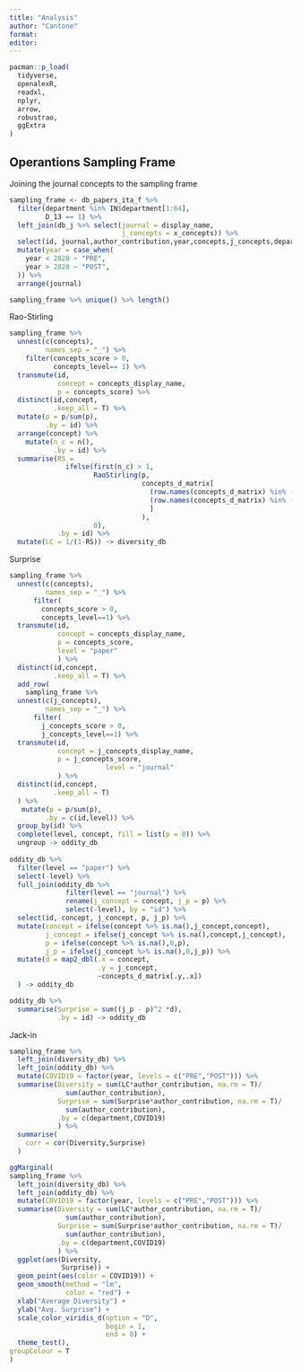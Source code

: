 ```yaml
---
title: "Analysis"
author: "Cantone"
format:
editor:
---
```


```r
pacman::p_load(
  tidyverse,
  openalexR,
  readxl,
  nplyr,
  arrow,
  robustrao,
  ggExtra
)
```

## Operantions Sampling Frame

Joining the journal concepts to the sampling frame

```r
sampling_frame <- db_papers_ita_f %>%
  filter(department %in% IN$department[1:64],
         D_13 == 1) %>%
  left_join(db_j %>% select(journal = display_name,
                            j_concepts = x_concepts)) %>%
  select(id, journal,author_contribution,year,concepts,j_concepts,department) %>%
  mutate(year = case_when(
    year < 2020 ~ "PRE",
    year > 2020 ~ "POST",
  )) %>%
  arrange(journal)

sampling_frame %>% unique() %>% length()
```

Rao-Stirling

```r
sampling_frame %>%
  unnest(c(concepts),
         names_sep = "_") %>%
    filter(concepts_score > 0,
           concepts_level== 1) %>%
  transmute(id,
            concept = concepts_display_name,
            p = concepts_score) %>%
  distinct(id,concept,
           .keep_all = T) %>%
  mutate(p = p/sum(p),
         .by = id) %>%
  arrange(concept) %>%
    mutate(n_c = n(),
           .by = id) %>%
  summarise(RS =
              ifelse(first(n_c) > 1,
                     RaoStirling(p,
                                 concepts_d_matrix[
                                   (row.names(concepts_d_matrix) %in% (concept %>% unique())),
                                   (row.names(concepts_d_matrix) %in% (concept %>% unique()))
                                   ]
                                 ),
                     0),
            .by = id) %>%
  mutate(LC = 1/(1-RS)) -> diversity_db
```

Surprise

```r
sampling_frame %>%
  unnest(c(concepts),
         names_sep = "_") %>%
      filter(
        concepts_score > 0,
        concepts_level==1) %>%
  transmute(id,
            concept = concepts_display_name,
            p = concepts_score,
            level = "paper"
            ) %>%
  distinct(id,concept,
           .keep_all = T) %>%
  add_row(
    sampling_frame %>%
  unnest(c(j_concepts),
         names_sep = "_") %>%
      filter(
        j_concepts_score > 0,
        j_concepts_level==1) %>%
  transmute(id,
            concept = j_concepts_display_name,
            p = j_concepts_score,
                        level = "journal"
            ) %>%
  distinct(id,concept,
           .keep_all = T)
  ) %>%
   mutate(p = p/sum(p),
         .by = c(id,level)) %>%
  group_by(id) %>%
  complete(level, concept, fill = list(p = 0)) %>%
  ungroup -> oddity_db
  
oddity_db %>%
  filter(level == "paper") %>%
  select(-level) %>%
  full_join(oddity_db %>%
              filter(level == "journal") %>%
              rename(j_concept = concept, j_p = p) %>%
              select(-level), by = "id") %>%
  select(id, concept, j_concept, p, j_p) %>%
  mutate(concept = ifelse(concept %>% is.na(),j_concept,concept),
         j_concept = ifelse(j_concept %>% is.na(),concept,j_concept),
         p = ifelse(concept %>% is.na(),0,p),
         j_p = ifelse(j_concept %>% is.na(),0,j_p)) %>%
  mutate(d = map2_dbl(.x = concept,
                      .y = j_concept,
                      ~concepts_d_matrix[.y,.x])
  ) -> oddity_db

oddity_db %>%
  summarise(Surprise = sum((j_p - p)^2 *d),
            .by = id) -> oddity_db
```

Jack-in

```r


sampling_frame %>%
  left_join(diversity_db) %>%
  left_join(oddity_db) %>%
  mutate(COVID19 = factor(year, levels = c("PRE","POST"))) %>%
  summarise(Diversity = sum(LC*author_contribution, na.rm = T)/
              sum(author_contribution),
            Surprise = sum(Surprise*author_contribution, na.rm = T)/
              sum(author_contribution),
            .by = c(department,COVID19)
            ) %>%
  summarise(
    corr = cor(Diversity,Surprise)
  )

ggMarginal(
sampling_frame %>%
  left_join(diversity_db) %>%
  left_join(oddity_db) %>%
  mutate(COVID19 = factor(year, levels = c("PRE","POST"))) %>%
  summarise(Diversity = sum(LC*author_contribution, na.rm = T)/
              sum(author_contribution),
            Surprise = sum(Surprise*author_contribution, na.rm = T)/
              sum(author_contribution),
            .by = c(department,COVID19)
            ) %>%
  ggplot(aes(Diversity,
             Surprise)) +
  geom_point(aes(color = COVID19)) +
  geom_smooth(method = "lm",
              color = "red") +
  xlab("Average Diversity") +
  ylab("Avg. Surprise") +
  scale_color_viridis_d(option = "D",
                        begin = 1,
                        end = 0) +
  theme_test(),
groupColour = T
)
```
